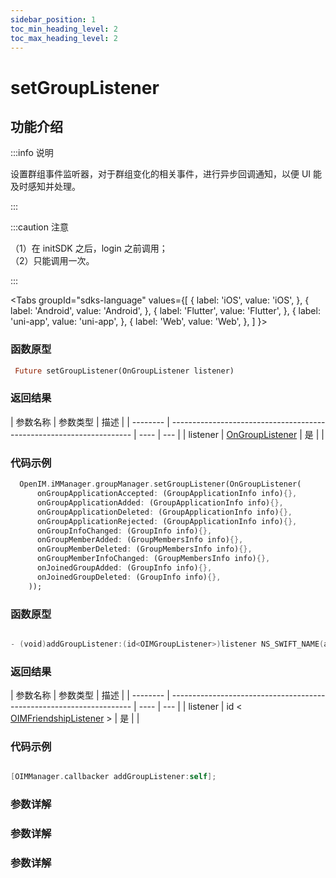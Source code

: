 ```yaml
---
sidebar_position: 1
toc_min_heading_level: 2
toc_max_heading_level: 2
---
```


# setGroupListener

## 功能介绍

:::info 说明

设置群组事件监听器，对于群组变化的相关事件，进行异步回调通知，以便 UI 能及时感知并处理。

:::

:::caution 注意

（1）在 initSDK 之后，login 之前调用；  
（2）只能调用一次。

:::

<Tabs
groupId="sdks-language"
values={[
{ label: 'iOS', value: 'iOS', },
{ label: 'Android', value: 'Android', },
{ label: 'Flutter', value: 'Flutter', },
{ label: 'uni-app', value: 'uni-app', },
{ label: 'Web', value: 'Web', },
]
}>

<TabItem value="Flutter">

### 函数原型

```dart showLineNumbers
 Future setGroupListener(OnGroupListener listener)
```

### 返回结果

| 参数名称 | 参数类型                                                             | 描述 |
| -------- | -------------------------------------------------------------------- | ---- | --- |
| listener | [OnGroupListener](docs/sdks/Listener/GroupListener.mdx) | 是   |     |

### 代码示例

```dart showLineNumbers
  OpenIM.iMManager.groupManager.setGroupListener(OnGroupListener(
      onGroupApplicationAccepted: (GroupApplicationInfo info){},
      onGroupApplicationAdded: (GroupApplicationInfo info){},
      onGroupApplicationDeleted: (GroupApplicationInfo info){},
      onGroupApplicationRejected: (GroupApplicationInfo info){},
      onGroupInfoChanged: (GroupInfo info){},
      onGroupMemberAdded: (GroupMembersInfo info){},
      onGroupMemberDeleted: (GroupMembersInfo info){},
      onGroupMemberInfoChanged: (GroupMembersInfo info){},
      onJoinedGroupAdded: (GroupInfo info){},
      onJoinedGroupDeleted: (GroupInfo info){},
    ));
```

</TabItem>

<TabItem value="iOS">

### 函数原型

```swift

- (void)addGroupListener:(id<OIMGroupListener>)listener NS_SWIFT_NAME(addGroupListener(listener:));

```

### 返回结果

| 参数名称 | 参数类型                                                             | 描述 |
| -------- | -------------------------------------------------------------------- | ---- | --- |
| listener | id < [OIMFriendshipListener](docs/sdks/Listener/GroupListener.mdx) > | 是   |     |

### 代码示例

```swift showLineNumbers

[OIMManager.callbacker addGroupListener:self];

```

</TabItem>

<TabItem value="Android">

### 参数详解

</TabItem>

<TabItem value="Web">

### 参数详解

</TabItem>

<TabItem value="uni-app">

### 参数详解

</TabItem>

</Tabs>
